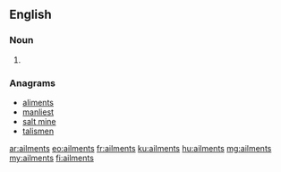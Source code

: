 ==English==

===Noun===
{{head|en|plural}}

# {{plural of|ailment|lang=en}}

===Anagrams===
* [[aliments#English|aliments]]
* [[manliest#English|manliest]]
* [[salt mine#English|salt mine]]
* [[talismen#English|talismen]]

[[ar:ailments]]
[[eo:ailments]]
[[fr:ailments]]
[[ku:ailments]]
[[hu:ailments]]
[[mg:ailments]]
[[my:ailments]]
[[fi:ailments]]